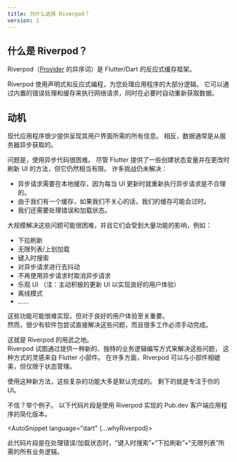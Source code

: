 ```yaml
---
title: 为什么选择 Riverpod？
version: 1
---
```



<!---
## What is Riverpod?
-->
## 什么是 Riverpod？

<!---
Riverpod (anagram of [Provider](https://pub.dev/packages/provider)) is a reactive
caching framework for Flutter/Dart.
-->
Riverpod（[Provider](https://pub.dev/packages/provider) 的异序词）是 Flutter/Dart 的反应式缓存框架。

<!---
Using declarative and reactive programming, Riverpod takes care of
a large part of your application's logic for you. It can perform network-requests
with built-in error handling and caching, while automatically re-fetching
data when necessary.
-->
Riverpod 使用声明式和反应式编程，为您处理应用程序的大部分逻辑。
它可以通过内置的错误处理和缓存来执行网络请求，同时在必要时自动重新获取数据。

<!---
## Motivation
-->
## 动机

<!---
Modern applications rarely come with all the information necessary to render
their User Interface. Instead, the data is often fetched asynchronously
from a server.
-->
现代应用程序很少提供呈现其用户界面所需的所有信息。
相反，数据通常是从服务器异步获取的。

<!---
The problem is, working with asynchronous code is hard. Although Flutter comes
with some way to create state variables and refresh the UI on change, it is still
fairly limited. A number of challenges remain unsolved:
-->
问题是，使用异步代码很困难。
尽管 Flutter 提供了一些创建状态变量并在更改时刷新 UI 的方法，但它仍然相当有限。
许多挑战仍未解决：

<!---
- Asynchronous requests need to be cached locally, as it would be unreasonable
  to re-execute them whenever the UI updates.
- Since we have a cache, our cache could get out of date if we're not careful.
- We also need to handle errors and loading states
-->
- 异步请求需要在本地缓存，因为每当 UI 更新时就重新执行异步请求是不合理的。
- 由于我们有一个缓存，如果我们不关心的话，我们的缓存可能会过时。
- 我们还需要处理错误和加载状态。

<!---
Nailing those problems at scale can be difficult, and they are impacted by a large
amount of features, such as:
-->
大规模解决这些问题可能很困难，并且它们会受到大量功能的影响，例如：

<!---
- pull to refresh
- infinite lists / fetch as we scroll
- search as we type
- debouncing asynchronous requests
- cancelling asynchronous requests when no-longer used
- optimistic UIs
- offline mode
- etc.
-->
- 下拉刷新
- 无限列表/上划加载
- 键入时搜索
- 对异步请求进行去抖动
- 不再使用异步请求时取消异步请求
- 乐观 UI （注：主动积极的更新 UI 以实现良好的用户体验）
- 离线模式
- ……

<!---
These features can be tricky to implement, but are crucial for a good user experience.  
Yet few packages try to tackle those problems directly, and a lot of the work
has to be done manually.
-->
这些功能可能很难实现，但对于良好的用户体验至关重要。  
然而，很少有软件包尝试直接解决这些问题，而且很多工作必须手动完成。

<!---
That's where Riverpod comes in.  
Riverpod tries to solve those problems, by offering a new unique
way of writing business logic, inspired by Flutter widgets. In
many ways Riverpod is comparable to widgets, but for state.
-->
这就是 Riverpod 的用武之地。  
Riverpod 试图通过提供一种新的、独特的业务逻辑编写方式来解决这些问题，
这种方式的灵感来自 Flutter 小部件。
在许多方面，Riverpod 可以与小部件相媲美，但仅限于状态管理。

<!---
Using this new approach, these complex features are mostly done by default. All
that's left is to focus on your UI.
-->
使用这种新方法，这些复杂的功能大多是默认完成的。
剩下的就是专注于你的 UI。

<!---
Skeptical? Here's an example. The following snippet is a simplification of the [Pub.dev](https://github.com/rrousselGit/riverpod/tree/master/examples/pub)
client application implemented using Riverpod.
-->
不信？举个例子。
以下代码片段是使用 Riverpod 实现的 Pub.dev 客户端应用程序的简化版本。

<AutoSnippet language="dart" {...whyRiverpod}></AutoSnippet>

<!---
This snippet is all the business logic you need for a "search as we type" +
"pull to refresh" + "infinite list", while handling error/loading states.
-->
此代码片段是在处理错误/加载状态时，“键入时搜索”+“下拉刷新”+“无限列表”所需的所有业务逻辑。
